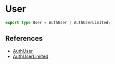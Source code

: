 # User

```typescript
export type User = AuthUser | AuthUserLimited;
```

## References

-   [AuthUser](AuthUser)
-   [AuthUserLimited](AuthUserLimited)

